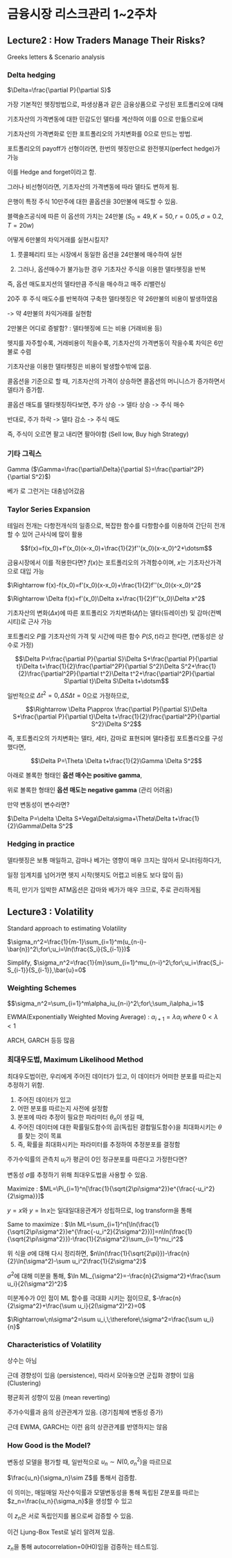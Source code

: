 # 금융시장 리스크관리 1~2주차 {.unnumbered}

## Lecture2 : How Traders Manage Their Risks?

Greeks letters & Scenario analysis

### Delta hedging

$\Delta=\frac{\partial P}{\partial S}$

가장 기본적인 헷징방법으로, 파생상품과 같은 금융상품으로 구성된 포트폴리오에 대해

기초자산의 가격변동에 대한 민감도인 델타를 계산하여 이를 0으로 만듦으로써

기초자산의 가격변화로 인한 포트폴리오의 가치변화를 0으로 만드는 방법.

포트폴리오의 payoff가 선형이라면, 한번의 헷징만으로 완전헷지(perfect hedge)가 가능

이를 Hedge and forget이라고 함.

그러나 비선형이라면, 기초자산의 가격변동에 따라 델타도 변하게 됨.

::: {.callout-note title="델타헷지 예시"}
은행이 특정 주식 10만주에 대한 콜옵션을 30만불에 매도할 수 있음.

블랙숄즈공식에 따른 이 옵션의 가치는 24만불 ($S_0=49,K=50,r=0.05,\sigma=0.2,T=20w$)

어떻게 6만불의 차익거래를 실현시킬지?

1.  풋콜페리티 또는 시장에서 동일한 옵션을 24만불에 매수하여 실현

2.  그러나, 옵션매수가 불가능한 경우 기초자산 주식을 이용한 델타헷징을 반복

즉, 옵션 매도포지션의 델타만큼 주식을 매수하고 매주 리밸런싱

20주 후 주식 매도수를 반복하여 구축한 델타헷징은 약 26만불의 비용이 발생하였음

-\> 약 4만불의 차익거래를 실현함

2만불은 어디로 증발함? : 델타헷징에 드는 비용 (거래비용 등)

헷지를 자주할수록, 거래비용이 적을수록, 기초자산의 가격변동이 작을수록 차익은 6만불로 수렴
:::

기초자산을 이용한 델타헷징은 비용이 발생할수밖에 없음.

콜옵션을 기준으로 할 때, 기초자산의 가격이 상승하면 콜옵션의 머니니스가 증가하면서 델타가 증가함.

콜옵션 매도를 델타헷징하다보면, 주가 상승 -\> 델타 상승 -\> 주식 매수

반대로, 주가 하락 -\> 델타 감소 -\> 주식 매도

즉, 주식이 오르면 팔고 내리면 팔아야함 (Sell low, Buy high Strategy)

### 기타 그릭스

Gamma ($\Gamma=\frac{\partial\Delta}{\partial S}=\frac{\partial^2P}{\partial S^2}$)

베가 로 그런거는 대충넘어갔음

### Taylor Series Expansion

테일러 전개는 다항전개식의 일종으로, 복잡한 함수를 다항함수를 이용하여 간단히 전개할 수 있어 근사식에 많이 활용

$$f(x)=f(x_0)+f'(x_0)(x-x_0)+\frac{1}{2}f''(x_0)(x-x_0)^2+\dotsm$$

금융시장에서 이를 적용한다면? $f(x)$는 포트폴리오의 가격함수이며, $x$는 기초자산가격으로 대입 가능

$\Rightarrow f(x)-f(x_0)=f'(x_0)(x-x_0)+\frac{1}{2}f''(x_0)(x-x_0)^2$

$\Rightarrow \Delta f(x)=f'(x_0)\Delta x+\frac{1}{2}f''(x_0)\Delta x^2$

기초자산의 변화($\Delta x$)에 따른 포트폴리오 가치변화($\Delta f$)는 델타(듀레이션) 및 감마(컨벡시티)로 근사 가능

포트폴리오 $P$를 기초자산의 가격 및 시간에 따른 함수 $P(S,t)$라고 한다면, (변동성은 상수로 가정)

$$\Delta P=\frac{\partial P}{\partial S}\Delta S+\frac{\partial P}{\partial t}\Delta t+\frac{1}{2}\frac{\partial^2P}{\partial S^2}\Delta S^2+\frac{1}{2}\frac{\partial^2P}{\partial t^2}\Delta t^2+\frac{\partial^2P}{\partial S\partial t}\Delta S\Delta t+\dotsm$$

일반적으로 $\Delta t^2=0, \Delta S\Delta t=0$으로 가정하므로,

$$\Rightarrow \Delta P\approx \frac{\partial P}{\partial S}\Delta S+\frac{\partial P}{\partial t}\Delta t+\frac{1}{2}\frac{\partial^2P}{\partial S^2}\Delta S^2$$

즉, 포트폴리오의 가치변화는 델타, 세타, 감마로 표현되며 델타중립 포트폴리오를 구성했다면,

$$\Delta P=\Theta \Delta t+\frac{1}{2}\Gamma \Delta S^2$$

::: {.callout-note}
아래로 볼록한 형태인 **옵션 매수는 positive gamma**,

위로 볼록한 형태인 **옵션 매도는 negative gamma** (관리 어려움)
:::

만약 변동성이 변수라면?

$\Delta P=\delta \Delta S+Vega\Delta\sigma+\Theta\Delta t+\frac{1}{2}\Gamma\Delta S^2$

### Hedging in practice

델타헷징은 보통 매일하고, 감마나 베가는 영향이 매우 크지는 않아서 모니터링하다가,

일정 임계치를 넘어가면 헷지 시작(헷지도 어렵고 비용도 보다 많이 듬)

특히, 만기가 임박한 ATM옵션은 감마와 베가가 매우 크므로, 주로 관리하게됨

## Lecture3 : Volatility

Standard approach to estimating Volatility

$\sigma_n^2=\frac{1}{m-1}\sum_{i=1}^m(u_{n-i}-\bar{n})^2\;for\;u_i=\ln(\frac{S_i}{S_{i-1}})$

Simplify, $\sigma_n^2=\frac{1}{m}\sum_{i=1}^mu_{n-i}^2\;for\;u_i=\frac{S_i-S_{i-1}}{S_{i-1}},\bar{u}=0$

### Weighting Schemes

$$\sigma_n^2=\sum_{i=1}^m\alpha_iu_{n-i}^2\;for\;\sum_i\alpha_i=1$

EWMA(Exponentially Weighted Moving Average) : $\alpha_{i+1}=\lambda\alpha_i\;where\;0<\lambda<1$

ARCH, GARCH 등등 많음

### 최대우도법, Maximum Likelihood Method

최대우도법이란, 우리에게 주어진 데이터가 있고, 이 데이터가 어떠한 분포를 따르는지 추정하기 위함.

1. 주어진 데이터가 있고
2. 어떤 분포를 따르는지 사전에 설정함
3. 분포에 따라 추정이 필요한 파라미터 $\theta_n$이 생길 때,
4. 주어진 데이터에 대한 확률밀도함수의 곱(독립된 결합밀도함수)을 최대화시키는 $\theta$를 찾는 것이 목표
5. 즉, 확률을 최대화시키는 파라미터를 추정하여 추정분포를 결정함

주가수익률의 관측치 $u_i$가 평균이 0인 정규분포를 따른다고 가정한다면?

변동성 $\sigma$를 추정하기 위해 최대우도법을 사용할 수 있음.

Maximize : $ML=\Pi_{i=1}^n[\frac{1}{\sqrt{2\pi\sigma^2}}e^{\frac{-u_i^2}{2\sigma}}]$

$y=x$와 $y=\ln x$는 일대일대응관계가 성립하므로, log transform을 통해

Same to maximize : $\ln ML=\sum_{i=1}^n[\ln(\frac{1}{\sqrt{2\pi\sigma^2}}e^{\frac{-u_i^2}{2\sigma^2}})]=n\ln(\frac{1}{\sqrt{2\pi\sigma^2}})-\frac{1}{2\sigma^2}\sum_{i=1}^nu_i^2$

위 식을 $\sigma$에 대해 다시 정리하면, $n\ln(\frac{1}{\sqrt{2\pi}})-\frac{n}{2}\ln(\sigma^2)-\sum u_i^2\frac{1}{2\sigma^2}$

$\sigma^2$에 대해 미분을 통해, $\ln ML_{\sigma^2}=-\frac{n}{2\sigma^2}+\frac{\sum u_i}{2(\sigma^2)^2}$

미분계수가 0인 점이 ML 함수를 극대화 시키는 점이므로, $-\frac{n}{2\sigma^2}+\frac{\sum u_i}{2(\sigma^2)^2}=0$

$\Rightarrow\;n\sigma^2=\sum u_i,\;\therefore\;\sigma^2=\frac{\sum u_i}{n}$

### Characteristics of Volatility

상수는 아님

근데 경향성이 있음 (persistence), 따라서 모아놓으면 군집화 경향이 있음 (Clustering)

평균회귀 성향이 있음 (mean reverting)

주가수익률과 음의 상관관계가 있음. (경기침체에 변동성 증가)

근데 EWMA, GARCH는 이런 음의 상관관계를 반영하지는 않음

### How Good is the Model?

변동성 모델을 평가할 때, 일반적으로 $u_n\sim N(0,\sigma_n^2)$을 따르므로

$\frac{u_n}{\sigma_n}\sim Z$를 통해서 검증함.

이 의미는, 매일매일 자산수익률과 모델변동성을 통해 독립된 Z분포를 따르는 $z_n=\frac{u_n}{\sigma_n}$을 생성할 수 있고

이 $z_n$은 서로 독립인지를 봄으로써 검증할 수 있음.

이건 Ljung-Box Test로 널리 알려져 있음.

$z_n$을 통해 autocorrelation=0(H0)임을 검증하는 테스트임.